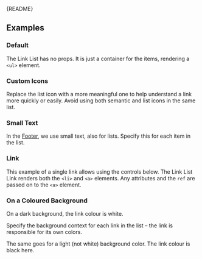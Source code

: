 
<Meta of={LinkListStories} />

<Markdown>{README}</Markdown>

## Examples

### Default

The Link List has no props.
It is just a container for the items, rendering a `<ul>` element.

<Primary />

### Custom Icons

Replace the list icon with a more meaningful one to help understand a link more quickly or easily.
Avoid using both semantic and list icons in the same list.

<Canvas of={LinkListStories.CustomIcons} />

### Small Text

In the [Footer](/docs/components-containers-footer--docs), we use small text, also for lists.
Specify this for each item in the list.

<Canvas of={LinkListStories.SmallText} />

### Link

This example of a single link allows using the controls below.
The Link List Link renders both the `<li>` and `<a>` elements.
Any attributes and the `ref` are passed on to the `<a>` element.

<Canvas of={LinkListStories.Link} />

<Controls of={LinkListStories.Link} />

### On a Coloured Background

On a dark background, the link colour is white.

Specify the background context for each link in the list – the link is responsible for its own colors.

<Canvas of={LinkListStories.OnDarkBackground} />

The same goes for a light (not white) background color. The link colour is black here.

<Canvas of={LinkListStories.OnLightBackground} />
